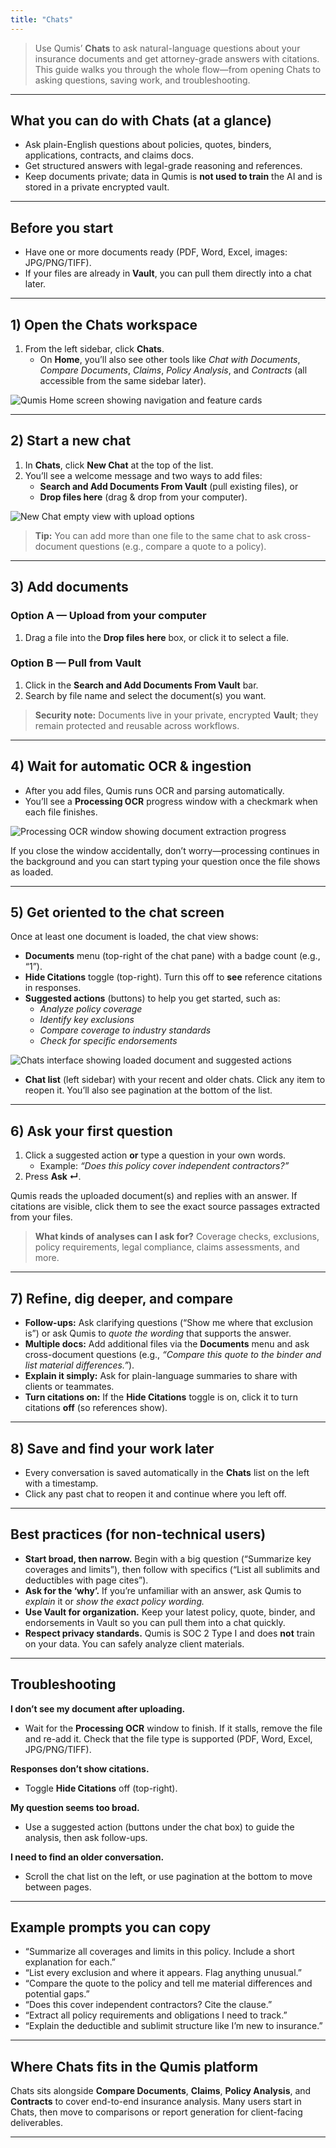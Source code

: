 ```yaml
---
title: "Chats"
---
```


>Use Qumis’ **Chats** to ask natural-language questions about your insurance documents and get attorney-grade answers with citations. This guide walks you through the whole flow—from opening Chats to asking questions, saving work, and troubleshooting.

---

## What you can do with Chats (at a glance)

- Ask plain-English questions about policies, quotes, binders, applications, contracts, and claims docs.
- Get structured answers with legal-grade reasoning and references.
- Keep documents private; data in Qumis is **not used to train** the AI and is stored in a private encrypted vault.

---

## Before you start

- Have one or more documents ready (PDF, Word, Excel, images: JPG/PNG/TIFF).
- If your files are already in **Vault**, you can pull them directly into a chat later.

---

## 1) Open the Chats workspace

1. From the left sidebar, click **Chats**.
   - On **Home**, you’ll also see other tools like _Chat with Documents_, _Compare Documents_, _Claims_, _Policy Analysis_, and _Contracts_ (all accessible from the same sidebar later).

![Qumis Home screen showing navigation and feature cards](/images/screenshots/01.png)


---

## 2) Start a new chat

1. In **Chats**, click **New Chat** at the top of the list.
2. You’ll see a welcome message and two ways to add files:
   - **Search and Add Documents From Vault** (pull existing files), or
   - **Drop files here** (drag & drop from your computer).

![New Chat empty view with upload options](/images/screenshots/04.png)

> **Tip:** You can add more than one file to the same chat to ask cross-document questions (e.g., compare a quote to a policy).

---

## 3) Add documents

### Option A — Upload from your computer

1. Drag a file into the **Drop files here** box, or click it to select a file.

### Option B — Pull from Vault

1. Click in the **Search and Add Documents From Vault** bar.
2. Search by file name and select the document(s) you want.

> **Security note:** Documents live in your private, encrypted **Vault**; they remain protected and reusable across workflows.

---

## 4) Wait for automatic OCR & ingestion

- After you add files, Qumis runs OCR and parsing automatically.
- You’ll see a **Processing OCR** progress window with a checkmark when each file finishes.

![Processing OCR window showing document extraction progress](/images/screenshots/03.png)

If you close the window accidentally, don’t worry—processing continues in the background and you can start typing your question once the file shows as loaded.

---

## 5) Get oriented to the chat screen

Once at least one document is loaded, the chat view shows:

- **Documents** menu (top-right of the chat pane) with a badge count (e.g., “1”).
- **Hide Citations** toggle (top-right). Turn this off to **see** reference citations in responses.
- **Suggested actions** (buttons) to help you get started, such as:
  - _Analyze policy coverage_
  - _Identify key exclusions_
  - _Compare coverage to industry standards_
  - _Check for specific endorsements_

![Chats interface showing loaded document and suggested actions](/images/screenshots/02.png)

- **Chat list** (left sidebar) with your recent and older chats. Click any item to reopen it. You’ll also see pagination at the bottom of the list.

---

## 6) Ask your first question

1. Click a suggested action **or** type a question in your own words.
   - Example: _“Does this policy cover independent contractors?”_
2. Press **Ask ↵**.

Qumis reads the uploaded document(s) and replies with an answer. If citations are visible, click them to see the exact source passages extracted from your files.

> **What kinds of analyses can I ask for?** Coverage checks, exclusions, policy requirements, legal compliance, claims assessments, and more.

---

## 7) Refine, dig deeper, and compare

- **Follow-ups:** Ask clarifying questions (“Show me where that exclusion is”) or ask Qumis to _quote the wording_ that supports the answer.
- **Multiple docs:** Add additional files via the **Documents** menu and ask cross-document questions (e.g., _“Compare this quote to the binder and list material differences.”_).
- **Explain it simply:** Ask for plain-language summaries to share with clients or teammates.
- **Turn citations on:** If the **Hide Citations** toggle is on, click it to turn citations **off** (so references show).

---

## 8) Save and find your work later

- Every conversation is saved automatically in the **Chats** list on the left with a timestamp.
- Click any past chat to reopen it and continue where you left off.

---

## Best practices (for non-technical users)

- **Start broad, then narrow.** Begin with a big question (“Summarize key coverages and limits”), then follow with specifics (“List all sublimits and deductibles with page cites”).
- **Ask for the ‘why’.** If you’re unfamiliar with an answer, ask Qumis to _explain_ it or _show the exact policy wording._
- **Use Vault for organization.** Keep your latest policy, quote, binder, and endorsements in Vault so you can pull them into a chat quickly.
- **Respect privacy standards.** Qumis is SOC 2 Type I and does **not** train on your data. You can safely analyze client materials.

---

## Troubleshooting

**I don’t see my document after uploading.**

- Wait for the **Processing OCR** window to finish. If it stalls, remove the file and re-add it. Check that the file type is supported (PDF, Word, Excel, JPG/PNG/TIFF).

**Responses don’t show citations.**

- Toggle **Hide Citations** off (top-right).

**My question seems too broad.**

- Use a suggested action (buttons under the chat box) to guide the analysis, then ask follow-ups.

**I need to find an older conversation.**

- Scroll the chat list on the left, or use pagination at the bottom to move between pages.

---

## Example prompts you can copy

- “Summarize all coverages and limits in this policy. Include a short explanation for each.”
- “List every exclusion and where it appears. Flag anything unusual.”
- “Compare the quote to the policy and tell me material differences and potential gaps.”
- “Does this cover independent contractors? Cite the clause.”
- “Extract all policy requirements and obligations I need to track.”
- “Explain the deductible and sublimit structure like I’m new to insurance.”

---

## Where Chats fits in the Qumis platform

Chats sits alongside **Compare Documents**, **Claims**, **Policy Analysis**, and **Contracts** to cover end-to-end insurance analysis. Many users start in Chats, then move to comparisons or report generation for client-facing deliverables.

---